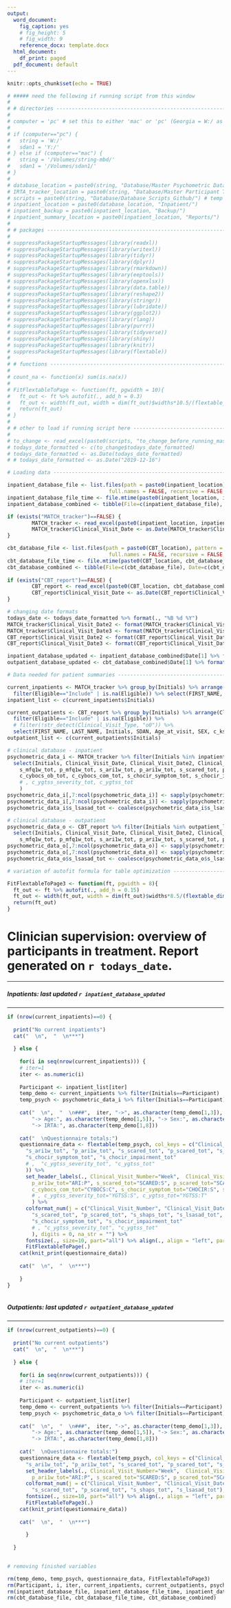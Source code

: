 ```yaml
---
output:
  word_document:
    fig_caption: yes
    # fig_height: 5
    # fig_width: 9
    reference_docx: template.docx
  html_document:
    df_print: paged
  pdf_document: default
---
```


```r

knitr::opts_chunk$set(echo = TRUE)

```

```r

# ##### need the following if running script from this window
# 
# # directories -------------------------------------------------------------
# 
# computer = 'pc' # set this to either 'mac' or 'pc' (Georgia = W:/ as I have string mounted differently)
# 
# if (computer=="pc") {
#   string = 'W:/'
#   sdan1 = 'Y:/'
# } else if (computer=="mac") {
#   string = '/Volumes/string-mbd/'
#   sdan1 = '/Volumes/sdan1/'
# }
# 
# database_location = paste0(string, "Database/Master Psychometric Database/") # tasks database also located here
# IRTA_tracker_location = paste0(string, "Database/Master Participant Tracker/")
# scripts = paste0(string, "Database/Database_Scripts_Github/") # temp useful directory while scripts are still under development
# inpatient_location = paste0(database_location, "Inpatient/") 
# inpatient_backup = paste0(inpatient_location, "Backup/") 
# inpatient_summary_location = paste0(inpatient_location, "Reports/")
# 
# # packages ----------------------------------------------------------------
# 
# suppressPackageStartupMessages(library(readxl))
# suppressPackageStartupMessages(library(writexl))
# suppressPackageStartupMessages(library(tidyr))
# suppressPackageStartupMessages(library(dplyr))
# suppressPackageStartupMessages(library(rmarkdown))
# suppressPackageStartupMessages(library(eeptools))
# suppressPackageStartupMessages(library(openxlsx))
# suppressPackageStartupMessages(library(data.table))
# suppressPackageStartupMessages(library(reshape2))
# suppressPackageStartupMessages(library(stringr))
# suppressPackageStartupMessages(library(lubridate))
# suppressPackageStartupMessages(library(ggplot2))
# suppressPackageStartupMessages(library(rlang))
# suppressPackageStartupMessages(library(purrr))
# suppressPackageStartupMessages(library(tidyverse))
# suppressPackageStartupMessages(library(shiny))
# suppressPackageStartupMessages(library(knitr))
# suppressPackageStartupMessages(library(flextable))
# 
# # functions ---------------------------------------------------------------
# 
# count_na <- function(x) sum(is.na(x))
# 
# FitFlextableToPage <- function(ft, pgwidth = 10){
#   ft_out <- ft %>% autofit(., add_h = 0.3)
#   ft_out <- width(ft_out, width = dim(ft_out)$widths*10.5/(flextable_dim(ft_out)$widths))
#   return(ft_out)
# }
# 
# # other to load if running script here ------------------------------------
# 
# to_change <- read_excel(paste0(scripts, "to_change_before_running_master_script.xlsx"))
# todays_date_formatted <- c(to_change$todays_date_formatted)
# todays_date_formatted <- as.Date(todays_date_formatted)
# # todays_date_formatted <- as.Date("2019-12-16")

```

```r

# Loading data ------------------------------------------------------------

inpatient_database_file <- list.files(path = paste0(inpatient_location), pattern = "^MASTER_DATABASE_Inpatient", all.files = FALSE,
                                 full.names = FALSE, recursive = FALSE, ignore.case = FALSE, include.dirs = FALSE, no.. = FALSE)
inpatient_database_file_time <- file.mtime(paste0(inpatient_location, inpatient_database_file)) %>% as.Date()
inpatient_database_combined <- tibble(File=c(inpatient_database_file), Date=c(inpatient_database_file_time)) %>% arrange(desc(Date)) %>% slice(1)

if (exists("MATCH_tracker")==FALSE) {
        MATCH_tracker <- read_excel(paste0(inpatient_location, inpatient_database_combined[1])) %>% mutate_all(as.character)
        MATCH_tracker$Clinical_Visit_Date <- as.Date(MATCH_tracker$Clinical_Visit_Date)
}

cbt_database_file <- list.files(path = paste0(CBT_location), pattern = "^MASTER_DATABASE_CBT", all.files = FALSE,
                                 full.names = FALSE, recursive = FALSE, ignore.case = FALSE, include.dirs = FALSE, no.. = FALSE)
cbt_database_file_time <- file.mtime(paste0(CBT_location, cbt_database_file)) %>% as.Date()
cbt_database_combined <- tibble(File=c(cbt_database_file), Date=c(cbt_database_file_time)) %>% arrange(desc(Date)) %>% slice(1)
        
if (exists("CBT_report")==FALSE) {
        CBT_report <- read_excel(paste0(CBT_location, cbt_database_combined[1])) %>% mutate_all(as.character)
        CBT_report$Clinical_Visit_Date <- as.Date(CBT_report$Clinical_Visit_Date)
}

# changing date formats
todays_date <- todays_date_formatted %>% format(., "%B %d %Y")
MATCH_tracker$Clinical_Visit_Date2 <- format(MATCH_tracker$Clinical_Visit_Date, "%b-%d")
MATCH_tracker$Clinical_Visit_Date3 <- format(MATCH_tracker$Clinical_Visit_Date, "%B-%d-%Y")
CBT_report$Clinical_Visit_Date2 <- format(CBT_report$Clinical_Visit_Date, "%b-%d")
CBT_report$Clinical_Visit_Date3 <- format(CBT_report$Clinical_Visit_Date, "%B-%d-%Y")

inpatient_database_updated <- inpatient_database_combined$Date[1] %>% format(., "%B %d %Y")
outpatient_database_updated <- cbt_database_combined$Date[1] %>% format(., "%B %d %Y")

# Data needed for patient summaries -------------------------------------

current_inpatients <- MATCH_tracker %>% group_by(Initials) %>% arrange(Clinical_Visit_Date) %>% slice(n()) %>% ungroup() %>% 
  filter(Eligible=="Include" | is.na(Eligible)) %>% select(FIRST_NAME, LAST_NAME, Initials, SDAN, Age_at_visit, SEX, c_ksadsdx_dx_detailed, IRTA_tracker)
inpatient_list <- c(current_inpatients$Initials)

current_outpatients <- CBT_report %>% group_by(Initials) %>% arrange(Clinical_Visit_Date) %>% slice(n()) %>% ungroup() %>% 
  filter(Eligible=="Include" | is.na(Eligible)) %>% 
  # filter(!str_detect(Clinical_Visit_Type, "o0")) %>% 
  select(FIRST_NAME, LAST_NAME, Initials, SDAN, Age_at_visit, SEX, c_ksadsdx_dx_detailed, IRTA_tracker)
outpatient_list <- c(current_outpatients$Initials)

# clinical database - inpatient 
psychometric_data_i <- MATCH_tracker %>% filter(Initials %in% inpatient_list) %>% 
  select(Initials, Clinical_Visit_Date, Clinical_Visit_Date2, Clinical_Visit_Date3, Clinical_Visit_Type, Clinical_Visit_Number, 
    s_mfq1w_tot, p_mfq1w_tot, s_ari1w_tot, p_ari1w_tot, s_scared_tot, p_scared_tot, s_shaps_tot, s_lsas_tot, s_lsasad_tot, 
    c_cybocs_ob_tot, c_cybocs_com_tot, s_chocir_symptom_tot, s_chocir_impairment_tot
    # , c_ygtss_severity_tot, c_ygtss_tot
    )
psychometric_data_i[,7:ncol(psychometric_data_i)] <- sapply(psychometric_data_i[,7:ncol(psychometric_data_i)], as.numeric)
psychometric_data_i[,7:ncol(psychometric_data_i)] <- sapply(psychometric_data_i[,7:ncol(psychometric_data_i)], round, 0)
psychometric_data_i$s_lsasad_tot <- coalesce(psychometric_data_i$s_lsasad_tot, psychometric_data_i$s_lsas_tot)

# clinical database - outpatient 
psychometric_data_o <- CBT_report %>% filter(Initials %in% outpatient_list) %>% 
  select(Initials, Clinical_Visit_Date, Clinical_Visit_Date2, Clinical_Visit_Date3, Clinical_Visit_Type, Clinical_Visit_Number, 
    s_mfq1w_tot, p_mfq1w_tot, s_ari1w_tot, p_ari1w_tot, s_scared_tot, p_scared_tot, s_shaps_tot, s_lsas_tot, s_lsasad_tot)
psychometric_data_o[,7:ncol(psychometric_data_o)] <- sapply(psychometric_data_o[,7:ncol(psychometric_data_o)], as.numeric)
psychometric_data_o[,7:ncol(psychometric_data_o)] <- sapply(psychometric_data_o[,7:ncol(psychometric_data_o)], round, 0)
psychometric_data_o$s_lsasad_tot <- coalesce(psychometric_data_o$s_lsasad_tot, psychometric_data_o$s_lsas_tot)

# variation of autofit formula for table optimization ---------------------

FitFlextableToPage3 <- function(ft, pgwidth = 8){
  ft_out <- ft %>% autofit(., add_h = 0.15)
  ft_out <- width(ft_out, width = dim(ft_out)$widths*8.5/(flextable_dim(ft_out)$widths))
  return(ft_out)
}

```

# Clinician supervision: overview of participants in treatment. Report generated on `r todays_date`.

***

##### Inpatients: last updated `r inpatient_database_updated`

***

```r

if (nrow(current_inpatients)==0) {
  
  print("No current inpatients")
  cat("  \n",  "  \n***")
  
  } else {
    
    for(i in seq(nrow(current_inpatients))) {
    # iter=1
    iter <- as.numeric(i)
    
    Participant <- inpatient_list[iter]
    temp_demo <- current_inpatients %>% filter(Initials==Participant)
    temp_psych <- psychometric_data_i %>% filter(Initials==Participant) %>% arrange(Clinical_Visit_Date)
  
    cat("  \n",  "  \n###",  iter, "->", as.character(temp_demo[1,3]), "-> SDAN:", as.character(temp_demo[1,4]), 
        "-> Age:", as.character(temp_demo[1,5]), "-> Sex:", as.character(temp_demo[1,6]), "-> Diagnosis:", as.character(temp_demo[1,7]), 
        "-> IRTA:", as.character(temp_demo[1,8]))
  
    cat("  \nQuestionnaire totals:")
    questionnaire_data <- flextable(temp_psych, col_keys = c("Clinical_Visit_Number", "Clinical_Visit_Date3", "s_mfq1w_tot", "p_mfq1w_tot", 
      "s_ari1w_tot", "p_ari1w_tot", "s_scared_tot", "p_scared_tot", "s_shaps_tot", "s_lsasad_tot", "c_cybocs_ob_tot", "c_cybocs_com_tot", 
      "s_chocir_symptom_tot", "s_chocir_impairment_tot"
      # ,  "c_ygtss_severity_tot", "c_ygtss_tot"
      )) %>% 
      set_header_labels(., Clinical_Visit_Number="Week",  Clinical_Visit_Date3="Date", s_mfq1w_tot="MFQ:S", p_mfq1w_tot="MFQ:P", s_ari1w_tot="ARI:S",
        p_ari1w_tot="ARI:P", s_scared_tot="SCARED:S", p_scared_tot="SCARED:P", s_shaps_tot="SHAPS", s_lsasad_tot="LSAS:A", c_cybocs_ob_tot="CYBOCS:O", 
        c_cybocs_com_tot="CYBOCS:C", s_chocir_symptom_tot="CHOCIR:S", s_chocir_impairment_tot="CHOCIR:I"
        # , c_ygtss_severity_tot="YGTSS:S", c_ygtss_tot="YGTSS:T"
        ) %>% 
      colformat_num(j = c("Clinical_Visit_Number", "Clinical_Visit_Date3", "s_mfq1w_tot", "p_mfq1w_tot", "s_ari1w_tot", "p_ari1w_tot", 
        "s_scared_tot", "p_scared_tot", "s_shaps_tot", "s_lsasad_tot", "c_cybocs_ob_tot", "c_cybocs_com_tot", 
        "s_chocir_symptom_tot", "s_chocir_impairment_tot"
        # , "c_ygtss_severity_tot", "c_ygtss_tot"
        ), digits = 0, na_str = "") %>% 
      fontsize(., size=10, part="all") %>% align(., align = "left", part="all") %>%
      FitFlextableToPage(.)
    cat(knit_print(questionnaire_data))
    
    cat("  \n",  "  \n***")
  
    }
}
  
```


##### Outpatients: last updated `r outpatient_database_updated`

***

```r

if (nrow(current_outpatients)==0) {
  
  print("No current outpatients")
  cat("  \n",  "  \n***")
  
  } else {
    
    for(i in seq(nrow(current_outpatients))) {
    # iter=1
    iter <- as.numeric(i)
    
    Participant <- outpatient_list[iter]
    temp_demo <- current_outpatients %>% filter(Initials==Participant)
    temp_psych <- psychometric_data_o %>% filter(Initials==Participant) %>% arrange(Clinical_Visit_Date)
  
    cat("  \n",  "  \n###",  iter, "->", as.character(temp_demo[1,3]), "-> SDAN:", as.character(temp_demo[1,4]), 
        "-> Age:", as.character(temp_demo[1,5]), "-> Sex:", as.character(temp_demo[1,6]), "-> Diagnosis:", as.character(temp_demo[1,7]), 
        "-> IRTA:", as.character(temp_demo[1,8]))
  
    cat("  \nQuestionnaire totals:")
    questionnaire_data <- flextable(temp_psych, col_keys = c("Clinical_Visit_Number", "Clinical_Visit_Date3", "s_mfq1w_tot", "p_mfq1w_tot", 
      "s_ari1w_tot", "p_ari1w_tot", "s_scared_tot", "p_scared_tot", "s_shaps_tot", "s_lsasad_tot")) %>% 
      set_header_labels(., Clinical_Visit_Number="Week",  Clinical_Visit_Date3="Date", s_mfq1w_tot="MFQ:S", p_mfq1w_tot="MFQ:P", s_ari1w_tot="ARI:S",
        p_ari1w_tot="ARI:P", s_scared_tot="SCARED:S", p_scared_tot="SCARED:P", s_shaps_tot="SHAPS", s_lsasad_tot="LSAS:A") %>% 
      colformat_num(j = c("Clinical_Visit_Number", "Clinical_Visit_Date3", "s_mfq1w_tot", "p_mfq1w_tot", "s_ari1w_tot", "p_ari1w_tot", 
        "s_scared_tot", "p_scared_tot", "s_shaps_tot", "s_lsasad_tot"), digits = 0, na_str = "") %>% 
      fontsize(., size=10, part="all") %>% align(., align = "left", part="all") %>%
      FitFlextableToPage3(.)
    cat(knit_print(questionnaire_data))
    
    cat("  \n",  "  \n***")
  
      }
    
  }
  
```

```r

# removing finished variables

rm(temp_demo, temp_psych, questionnaire_data, FitFlextableToPage3)
rm(Participant, i, iter, current_inpatients, current_outpatients, psychometric_data_i, psychometric_data_o, inpatient_list, outpatient_list)
rm(inpatient_database_file, inpatient_database_file_time, inpatient_database_combined)
rm(cbt_database_file, cbt_database_file_time, cbt_database_combined)

```
